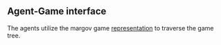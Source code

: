 ## Agent-Game interface

The agents utilize the margov game [representation](agents/MarkovGame) to traverse the game tree. 

